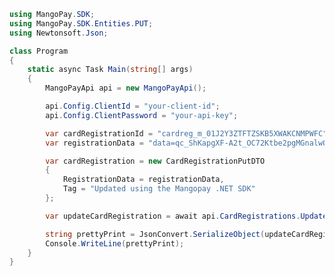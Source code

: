 ```csharp .NET 
using MangoPay.SDK;
using MangoPay.SDK.Entities.PUT;
using Newtonsoft.Json;

class Program
{
    static async Task Main(string[] args)
    {
        MangoPayApi api = new MangoPayApi();

        api.Config.ClientId = "your-client-id";
        api.Config.ClientPassword = "your-api-key";

        var cardRegistrationId = "cardreg_m_01J2Y3ZTFTZSKB5XWAKCNMPWFC";
        var registrationData = "data=qc_ShKapgXF-A2t_OC72Ktbe2pgMGnalwOa7YhCbIDdpW0cgKABxbhU6R6yVTVJKZpvPpkvQy0HS6G3zrpUyXboAD2d1WLU2-FKrT2dHpcH9c8YxZgpdCs4Z6c6u-qDT0ftIYwFxOdfmDQ5GtM_cIg";

        var cardRegistration = new CardRegistrationPutDTO
        {
            RegistrationData = registrationData,
            Tag = "Updated using the Mangopay .NET SDK"
        };

        var updateCardRegistration = await api.CardRegistrations.UpdateAsync(cardRegistration, cardRegistrationId);

        string prettyPrint = JsonConvert.SerializeObject(updateCardRegistration, Formatting.Indented);
        Console.WriteLine(prettyPrint);
    }
}
```
